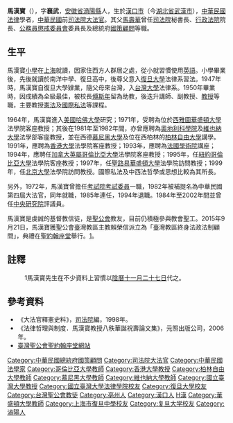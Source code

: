 {{Infobox_officeholder
| name = 馬漢寶
| image name =
| width = 
| now = 
| period =
| Sex = 男 
| Native place = [[安徽|安徽]][[渦陽|渦陽]]
| date of birth = {{birth date and age|1926|12|31}}
| party = 
| place of birth = {{ROC-1912|漢口市}}
| nationality = {{ROC}}
| educate = 
*[[復旦大學|復旦大學]]法律學系肄業（1944 年－1947年）
*[[台灣大學|台灣大學]]法律學系畢業（1950年）
*美國[[哈佛大學|哈佛大學]]法學院研究（1975年－1976年）
| past = 
*[[國立台灣大學|國立台灣大學]]法律系助教、講師、副教授、教授
*中央研究院中美人文社會科學合作委員會執行委員兼執行秘書
*國家科學委員會研究教授
*美國[[西雅圖華盛頓大學|西雅圖華盛頓大學]]法學院客座教授
*奧地利科學院及[[維也納大學|維也納大學]]法學部客座教授
*[[香港大學|香港大學]]法學院客座教授
*加拿大[[英屬哥倫比亞大學|英屬哥倫比亞大學]]法學院客座教授
*美國[[哥倫比亞大學|哥倫比亞大學]]法學院客座教授
*法國國家學術院訪問講座
*美國哈佛大學法學院東亞法律研究所首任「李多慈傑出學人講座」
*考試院考試委員、考試院顧問
*司法院大法官
}}

'''馬漢寶'''（{{bd|1926年|12月31日|||馬漢寶}}{{ref|1}}），字'''襄武'''，[[安徽省|安徽省]][[渦陽縣|渦陽縣]]人，生於[[漢口市|漢口市]]（今[[湖北省|湖北省]][[武漢市|武漢市]]），[[中華民國|中華民國]][[法律|法律]]學者，[[中華民國|中華民國]]前[[司法院大法官|司法院大法官]]。其父[[馬壽華|馬壽華]]曾任[[司法院|司法院]]秘書長、[[中華民國最高行政法院|行政法院]]院長、[[公務員懲戒委員會|公務員懲戒委員會]]委員長及總統府[[國策顧問|國策顧問]]等職。

==生平==
馬漢寶[[小學|小學]]在[[上海|上海]]就讀，因家住西方人群居之處，從小就習慣使用[[英語|英語]]。小學畢業後，先後就讀於南洋中學、復旦高中，後尊父意入[[復旦大學|復旦大學]]法律系習法。1947年時，馬漢寶自復旦大學肄業，隨父母來台灣，入[[台灣大學|台灣大學]]法律系。1950年畢業時，因成績為全級最佳，被校長[[傅斯年|傅斯年]]留為助教，後迭升講師、副教授、[[教授|教授]]等職，主要教授[[憲法|憲法]]及[[國際私法|國際私法]]等課程。

1964年，馬漢寶進入[[美國|美國]][[哈佛大學|哈佛大學]]研究；1971年，受聘為位於[[西雅圖華盛頓大學|西雅圖華盛頓大學]]法學院客座教授；其後在1981年至1982年間，亦曾應聘為[[奧地利科學院|奧地利科學院]]及[[維也納大學|維也納大學]]法學部客座教授，並在西德[[慕尼黑大學|慕尼黑大學]]及位在西柏林的[[柏林自由大學|柏林自由大學]]講學。1991年，應聘為[[香港大學|香港大學]]法學院客座教授；1993年，應聘為[[法蘭西學術院|法國學術院]]講座；1994年，應聘任[[加拿大|加拿大]][[英屬哥倫比亞大學|英屬哥倫比亞大學]]法學院客座教授；1995年，任[[紐約|紐約]][[哥倫比亞大學|哥倫比亞大學]]法學院客座教授；1997年，任[[聖路易斯華盛頓大學|聖路易華盛頓大學]]法學院訪問教授；1999年，任[[北京大學|北京大學]]法學院訪問教授。國際私法及中西法哲學或思想比較為其所長。

另外，1972年，馬漢寶曾擔任[[考試院|考試院]][[考試委員|考試委員]]一職，1982年被補提名為中華民國第四屆大法官，同年就職，1985年連任，1994年退職。1984年至2002年間並曾任[[中央研究院|中央研究院]]評議員。

馬漢寶是虔誠的基督教信徒，是[[臺灣聖公會|聖公會]]教友，目前仍積極參與教會聖工。2015年9月21日，馬漢寶獲聖公會臺灣教區主教賴榮信派立為「臺灣教區終身法政法制顧問」，典禮在[[聖約翰座堂_(臺北市)|聖約翰座堂]]舉行。[https://web.archive.org/web/20090322110020/http://www.stjohn.org.tw/]。

==註釋==
:1{{note|1}}馬漢寶先生在不少資料上習慣以[[陰曆|陰曆]][[十一月廿七|十一月二十七日]]代之。

==參考資料==
*《大法官釋憲史料》，[[司法院|司法院]]編，1998年。
*《法律哲理與制度．馬漢寶教授八秩華誕祝壽論文集》，元照出版公司，2006年。
*[https://web.archive.org/web/20090322110020/http://www.stjohn.org.tw/ 臺灣聖公會聖約翰座堂網站]
{{中華民國歷屆司法院大法官列表}}
{{中華民國第五屆考試委員}}
{{中華民國第六屆考試委員}}
[[Category:中華民國總統府國策顧問|Category:中華民國總統府國策顧問]]
[[Category:司法院大法官|Category:司法院大法官]]
[[Category:中華民國法學家|Category:中華民國法學家]]
[[Category:哥倫比亞大學教師|Category:哥倫比亞大學教師]]
[[Category:香港大學教授|Category:香港大學教授]]
[[Category:柏林自由大學教師|Category:柏林自由大學教師]]
[[Category:慕尼黑大學教師|Category:慕尼黑大學教師]]
[[Category:維也納大學教師|Category:維也納大學教師]]
[[Category:國立臺灣大學教授|Category:國立臺灣大學教授]]
[[Category:國立臺灣大學法律學院校友|Category:國立臺灣大學法律學院校友]]
[[Category:復旦大學校友|Category:復旦大學校友]]
[[Category:台灣聖公會教徒|Category:台灣聖公會教徒]]
[[Category:亳州人|Category:亳州人]]
[[Category:漢口人|Category:漢口人]]
[[Category:馬姓|H漢]]
[[Category:華盛頓大學教師|Category:華盛頓大學教師]]
[[Category:上海市復旦中學校友|Category:上海市復旦中學校友]]
[[Category:复旦大学校友|Category:复旦大学校友]]
[[Category:渦陽人|Category:渦陽人]]